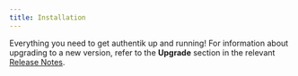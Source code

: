 ```yaml
---
title: Installation
---
```


Everything you need to get authentik up and running! For information about upgrading to a new version, refer to the <b>Upgrade</b> section in the relevant [Release Notes](../releases).


<DocCardList />
